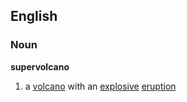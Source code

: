 ==English==
===Noun===
{{wikipedia}}
'''supervolcano'''
# a [[volcano]] with an [[explosive]] [[eruption]]